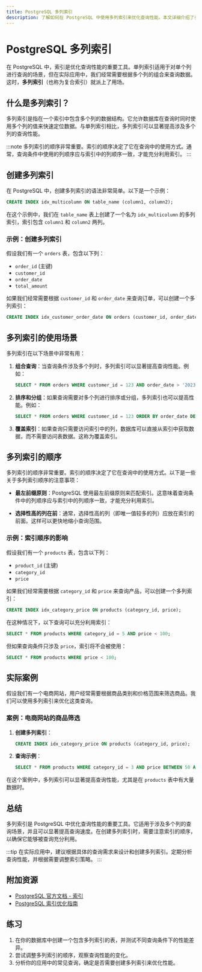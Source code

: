```yaml
---
title: PostgreSQL 多列索引
description: 了解如何在 PostgreSQL 中使用多列索引来优化查询性能。本文详细介绍了多列索引的概念、创建方法、适用场景以及实际案例。
---
```


# PostgreSQL 多列索引

在 PostgreSQL 中，索引是优化查询性能的重要工具。单列索引适用于对单个列进行查询的场景，但在实际应用中，我们经常需要根据多个列的组合来查询数据。这时，**多列索引**（也称为复合索引）就派上了用场。

## 什么是多列索引？

多列索引是指在一个索引中包含多个列的数据结构。它允许数据库在查询时同时使用多个列的值来快速定位数据。与单列索引相比，多列索引可以显著提高涉及多个列的查询性能。

:::note
多列索引的顺序非常重要。索引的顺序决定了它在查询中的使用方式。通常，查询条件中使用的列顺序应与索引中的列顺序一致，才能充分利用索引。
:::

## 创建多列索引

在 PostgreSQL 中，创建多列索引的语法非常简单。以下是一个示例：

```sql
CREATE INDEX idx_multicolumn ON table_name (column1, column2);
```

在这个示例中，我们在 `table_name` 表上创建了一个名为 `idx_multicolumn` 的多列索引，索引包含 `column1` 和 `column2` 两列。

### 示例：创建多列索引

假设我们有一个 `orders` 表，包含以下列：

- `order_id` (主键)
- `customer_id`
- `order_date`
- `total_amount`

如果我们经常需要根据 `customer_id` 和 `order_date` 来查询订单，可以创建一个多列索引：

```sql
CREATE INDEX idx_customer_order_date ON orders (customer_id, order_date);
```

## 多列索引的使用场景

多列索引在以下场景中非常有用：

1. **组合查询**：当查询条件涉及多个列时，多列索引可以显著提高查询性能。例如：

   ```sql
   SELECT * FROM orders WHERE customer_id = 123 AND order_date > '2023-01-01';
   ```

2. **排序和分组**：如果查询需要对多个列进行排序或分组，多列索引也可以提高性能。例如：

   ```sql
   SELECT * FROM orders WHERE customer_id = 123 ORDER BY order_date DESC;
   ```

3. **覆盖索引**：如果查询只需要访问索引中的列，数据库可以直接从索引中获取数据，而不需要访问表数据。这称为覆盖索引。

## 多列索引的顺序

多列索引的顺序非常重要。索引的顺序决定了它在查询中的使用方式。以下是一些关于多列索引顺序的注意事项：

- **最左前缀原则**：PostgreSQL 使用最左前缀原则来匹配索引。这意味着查询条件中的列顺序应与索引中的列顺序一致，才能充分利用索引。

- **选择性高的列在前**：通常，选择性高的列（即唯一值较多的列）应放在索引的前面。这样可以更快地缩小查询范围。

### 示例：索引顺序的影响

假设我们有一个 `products` 表，包含以下列：

- `product_id` (主键)
- `category_id`
- `price`

如果我们经常需要根据 `category_id` 和 `price` 来查询产品，可以创建一个多列索引：

```sql
CREATE INDEX idx_category_price ON products (category_id, price);
```

在这种情况下，以下查询可以充分利用索引：

```sql
SELECT * FROM products WHERE category_id = 5 AND price < 100;
```

但如果查询条件只涉及 `price`，索引将不会被使用：

```sql
SELECT * FROM products WHERE price < 100;
```

## 实际案例

假设我们有一个电商网站，用户经常需要根据商品类别和价格范围来筛选商品。我们可以使用多列索引来优化这类查询。

### 案例：电商网站的商品筛选

1. **创建多列索引**：

   ```sql
   CREATE INDEX idx_category_price ON products (category_id, price);
   ```

2. **查询示例**：

   ```sql
   SELECT * FROM products WHERE category_id = 3 AND price BETWEEN 50 AND 100;
   ```

在这个案例中，多列索引可以显著提高查询性能，尤其是在 `products` 表中有大量数据时。

## 总结

多列索引是 PostgreSQL 中优化查询性能的重要工具。它适用于涉及多个列的查询场景，并且可以显著提高查询速度。在创建多列索引时，需要注意索引的顺序，以确保它能够被查询充分利用。

:::tip
在实际应用中，建议根据具体的查询需求来设计和创建多列索引。定期分析查询性能，并根据需要调整索引策略。
:::

## 附加资源

- [PostgreSQL 官方文档 - 索引](https://www.postgresql.org/docs/current/indexes.html)
- [PostgreSQL 索引优化指南](https://www.postgresqltutorial.com/postgresql-indexes/)

## 练习

1. 在你的数据库中创建一个包含多列索引的表，并测试不同查询条件下的性能差异。
2. 尝试调整多列索引的顺序，观察查询性能的变化。
3. 分析你的应用中的常见查询，确定是否需要创建多列索引来优化性能。